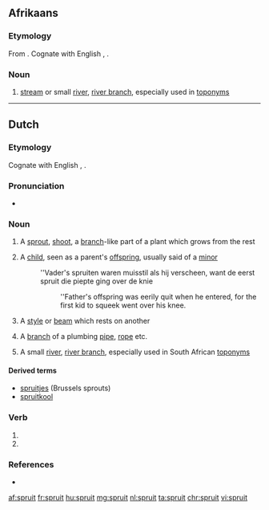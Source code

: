 ==Afrikaans==

===Etymology===
From {{etyl|nl|af}} {{m|nl|spruit}}. Cognate with English {{m|en|sprite}}, {{m|en|sprout}}.

===Noun===
{{af-noun|spruite|spruitjie}}

# {{label|af|geography}} [[stream]] or small [[river]], [[river branch]], especially used in [[toponym]]s

----

==Dutch==

===Etymology===
{{rfe|lang=nl}}
Cognate with English {{m|en|sprite}}, {{m|en|sprout}}.

===Pronunciation===
* {{audio|Nl-spruit.ogg|Audio|lang=nl}}

===Noun===
{{nl-noun|c|-en|spruitje}}

# {{label|nl|botany}} A [[sprout]], [[shoot]], a [[branch]]-like part of a plant which grows from the rest
# A [[child]], seen as a parent's [[offspring]], usually said of a [[minor]]
#: ''Vader's spruiten waren muisstil als hij verscheen, want de eerst spruit die piepte ging over de knie
#:: ''Father's offspring was eerily quit when he entered, for the first kid to squeek went over his knee.
# {{label|nl|construction}} A [[style]] or [[beam]] which rests on another
# A [[branch]] of a plumbing [[pipe]], [[rope]] etc.
# {{label|nl|geography}} A small [[river]], [[river branch]], especially used in South African [[toponym]]s

====Derived terms====
* [[spruitjes]] (Brussels sprouts)
* [[spruitkool]]

===Verb===
{{nl-verb-form}}

# {{nl-verb form of|p=123|n=sg|t=pres|m=ind|spruiten}}
# {{nl-verb form of|m=imp|spruiten}}

===References===
* {{R:Koenen}}

[[af:spruit]]
[[fr:spruit]]
[[hu:spruit]]
[[mg:spruit]]
[[nl:spruit]]
[[ta:spruit]]
[[chr:spruit]]
[[vi:spruit]]